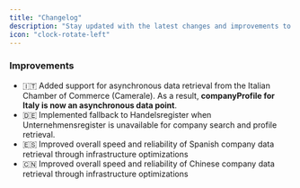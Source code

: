 ```yaml
---
title: "Changelog"
description: "Stay updated with the latest changes and improvements to Semaphore"
icon: "clock-rotate-left"
---
```


<Update label="Week 09, 2025">

### Improvements

- 🇮🇹 Added support for asynchronous data retrieval from the Italian Chamber of Commerce (Camerale). As a result, **companyProfile for Italy is now an asynchronous data point**.
- 🇩🇪 Implemented fallback to Handelsregister when Unternehmensregister is unavailable for company search and profile retrieval.
- 🇪🇸 Improved overall speed and reliability of Spanish company data retrieval through infrastructure optimizations
- 🇨🇳 Improved overall speed and reliability of Chinese company data retrieval through infrastructure optimizations

</Update>

